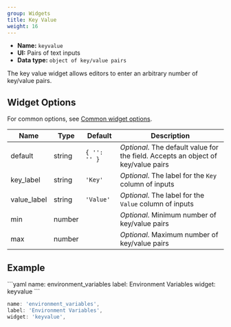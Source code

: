 ```yaml
---
group: Widgets
title: Key Value
weight: 16
---
```


- **Name:** `keyvalue`
- **UI:** Pairs of text inputs
- **Data type:** `object of key/value pairs`

The key value widget allows editors to enter an arbitrary number of key/value pairs.

## Widget Options

For common options, see [Common widget options](/docs/widgets#common-widget-options).

| Name        | Type   | Default      | Description                                                                       |
| ----------- | ------ | ------------ | --------------------------------------------------------------------------------- |
| default     | string | `{ '': '' }` | _Optional_. The default value for the field. Accepts an object of key/value pairs |
| key_label   | string | `'Key'`      | _Optional_. The label for the `Key` column of inputs                              |
| value_label | string | `'Value'`    | _Optional_. The label for the `Value` column of inputs                            |
| min         | number |              | _Optional_. Minimum number of key/value pairs                                     |
| max         | number |              | _Optional_. Maximum number of key/value pairs                                     |

## Example

<CodeTabs>
```yaml
name: environment_variables
label: Environment Variables
widget: keyvalue
```

```js
name: 'environment_variables',
label: 'Environment Variables',
widget: 'keyvalue',
```

</CodeTabs>
